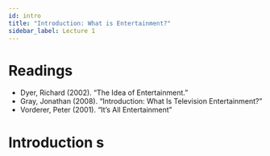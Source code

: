 ```yaml
---
id: intro
title: "Introduction: What is Entertainment?"
sidebar_label: Lecture 1
---
```


# Readings

- Dyer, Richard (2002). “The Idea of Entertainment.”
- Gray, Jonathan (2008). “Introduction: What Is Television Entertainment?”
- Vorderer, Peter (2001). “It’s All Entertainment”

# Introduction s